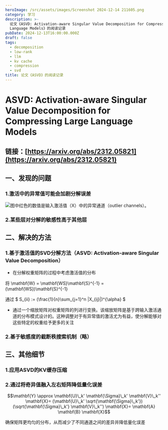 ```yaml
---
heroImage: /src/assets/images/Screenshot 2024-12-14 211605.png
category: 学习
description: >-
  论文《ASVD: Activation-aware Singular Value Decomposition for Compressing Large
  Language Models》的阅读记录
pubDate: 2024-12-13T16:00:00.000Z
draft: false
tags:
  - decomposition
  - low-rank
  - llm
  - kv cache
  - compression
  - svd
title: 论文《ASVD》的阅读记录
---
```


# ASVD: Activation-aware Singular Value Decomposition for Compressing Large Language Models

## 链接：[https://arxiv.org/abs/2312.05821](https://arxiv.org/abs/2312.05821)

## 一、发现的问题

### 1.激活中的异常值可能会加剧分解误差

![](</src/assets/images/Screenshot 2024-12-14 215257.png>)图中红色的数值是输入激活值（X）中的异常通道（outlier channels）。

### 2.某些层对分解的敏感性高于其他层

## 二、解决的方法

### 1.基于激活值的SVD分解方法（ASVD: Activation-aware Singular Value Decomposition）

* 在分解权重矩阵的过程中考虑激活值的分布

将 \mathbf{W} = \mathbf{WS}\mathbf{S}^{-1} = (\mathbf{WS})\mathbf{S}^{-1} 

通过 $ S\_{ii} := (\frac{1}{n}\sum\_{j=1}^n |X\_{ij}|)^{\alpha} $ 

* 通过一个缩放矩阵对权重矩阵的列进行变换。该缩放矩阵是基于跨输入激活通道的分布模式设计的。这种调整对于有异常值的激活尤为有益，使分解能够对这些特定的权重给予更多的关注

### 2.基于敏感度的截断秩搜索机制（略）

## 三、其他细节

### 1.应用ASVD的KV缓存压缩

### 2.通过将奇异值融入左右矩阵降低量化误差

$$\mathbf{Y} \approx \mathbf{U}\_k' \mathbf{\Sigma}\_k' \mathbf{V}\_k'' \mathbf{X}= (\mathbf{U}\_k' \sqrt{\mathbf{\Sigma}\_k'}) (\sqrt{\mathbf{\Sigma}\_k'} \mathbf{V}\_k'') \mathbf{X}= \mathbf{A} \mathbf{B} \mathbf{X}$$

确保矩阵更均匀的分布，从而减少了不同通道之间的差异并降低量化误差

